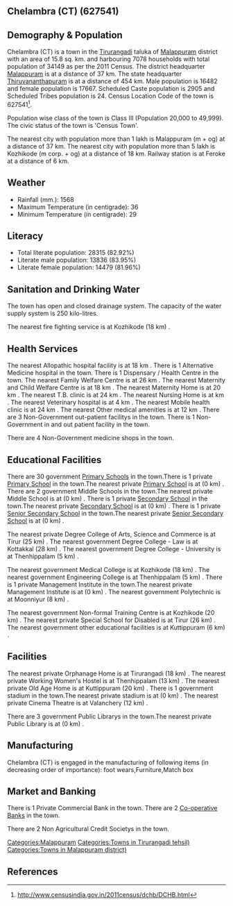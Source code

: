 {{Infobox settlement
| name=Chelambra (CT)
| native_name=
| native_name_lang=
| other_name=
| nickname=
| settlement_type=Town
| image_skyline=
| image_alt=
| image_caption=
| pushpin_map=India Kerala
| pushpin_label_position=right
| pushpin_map_alt=
| pushpin_map_caption=Location in Kerala, India
| latd=
| latm=
| lats=
| latNS=
| longd=
| longm=
| longs=
| longEW=
| coordinates_display=inline,title
| subdivision_type=Country
| subdivision_name={{flag|India}}
| subdivision_type1=[[States and territories of India|State]]
| subdivision_name1=Kerala 
| subdivision_type2=[[List of districts of India|District]]
| subdivision_name2=Malappuram
| subdivision_type3=Tahsil
| subdivision_name3=Tirurangadi
| website=
| established_title=<!-- Established -->
| established_date=
| founder=
| named_for=
| government_type=
| governing_body=
| unit_pref=Metric
| area_footnotes=
| area_rank=
| area_total_km2=15.8
| elevation_footnotes=
| elevation_m=
| population_total=34149
| population_as_of=2011
| population_rank=
| population_density_km2=2161
| population_demonym=
| population_footnotes=
| demographics_type1=Languages=
| demographics1_title1=Official=
| demographics1_info1=[[Malayalam language|Malayalam]]
| timezone1=[[Indian Standard Time|IST]]
| utc_offset1==+5:30
| postal_code_type=[[Postal Index Number|PIN]]
| postal_code=
| area_code_type=Telephone code
| area_code=
| registration_plate=
| blank1_name_sec1=Nearest city
| blank1_info_sec1=[[Malappuram (m + og)]]
| blank2_name_sec1=[[Human sex ratio|Sex ratio]]
| blank2_info_sec1=1071
| blank3_name_sec1=Literacy
| blank3_info_sec1=82.92%
| blank1_name_sec2=[[2011 Census of India|2011 census]] code
| blank1_info_sec2=627541
| footnotes=
}}

== Chelambra (CT) (627541) ==

== Demography & Population ==

Chelambra (CT) is a town in the [[Tirurangadi]] taluka of [[Malappuram]] district with an area of 15.8 sq. km. and harbouring 7078 households with total population of 34149 as per the 2011 Census. The district headquarter [[Malappuram]] is at a distance of 37 km. The state headquarter [[Thiruvananthapuram]] is at a distance of 454 km. Male population is 16482 and female population is 17667. Scheduled Caste population is 2905 and Scheduled Tribes population is 24. Census Location Code of the town is 627541<ref>http://www.censusindia.gov.in/2011census/dchb/DCHB.html</ref>.

Population wise class of the town is Class III (Population 20,000 to 49,999).
The civic status of the town is 'Census Town'.

The nearest city with population more than 1 lakh is Malappuram (m + og) at a distance of 37 km. The nearest city with population more than 5 lakh is Kozhikode (m corp. + og) at a distance of 18 km. Railway station is at Feroke at a distance of 6 km.


== Weather ==  
* Rainfall (mm.): 1568 
* Maximum Temperature (in centigrade): 36
* Minimum Temperature (in centigrade): 29


== Literacy ==  
* Total literate population: 28315 (82.92%)
* Literate male population: 13836 (83.95%)
* Literate female population: 14479 (81.96%)


== Sanitation and Drinking Water ==  
The town has open and closed drainage system.
The capacity of the water supply system is 250 kilo-litres.

The nearest fire fighting service is at Kozhikode (18 km) .


== Health Services ==
The nearest Allopathic hospital facility is at 18 km .
There is 1 Alternative Medicine hospital in the town.
There is 1 Dispensary / Health Centre in the town.
The nearest Family Welfare Centre is at 26 km .
The nearest Maternity and Child Welfare Centre is at 18 km .
The nearest Maternity Home is at 20 km .
The nearest T.B. clinic is at 24 km .
The nearest Nursing Home is at  km .
The nearest Veterinary hospital is at 4 km .
The nearest Mobile health clinic is at 24 km .
The nearest Other medical amenities is at 12 km .
There are 3 Non-Government out-patient facilitys in the town.
There is 1 Non-Government in and out patient facility in the town.

There are 4 Non-Government medicine shops in the town.


== Educational Facilities ==
There are 30 government [[Primary School]]s in the town.There is 1 private [[Primary School]] in the town.The nearest private [[Primary School]] is at  (0 km) .
There are 2 government Middle Schools in the town.The nearest private Middle School is at  (0 km) .
There is 1 private [[Secondary School]] in the town.The nearest private [[Secondary School]] is at  (0 km) .
There is 1 private [[Senior Secondary School]] in the town.The nearest private [[Senior Secondary School]] is at  (0 km) .
 
 
 
 
 
The nearest private Degree College of Arts, Science and Commerce is at Tirur (25 km) .
The nearest government Degree College - Law is at Kottakkal  (28 km) .
The nearest government Degree College - University is at Thenhippalam (5 km) .
 
The nearest government Medical College is at Kozhikode (18 km) .
The nearest government Engineering College is at Thenhippalam (5 km) .
There is 1 private Management Institute in the town.The nearest private Management Institute is at  (0 km) .
The nearest government Polytechnic is at Moonniyur (8 km) .
 
The nearest government Non-formal Training Centre is at Kozhikode (20 km) .
The nearest private Special School for Disabled is at Tirur (26 km) .
The nearest government other educational facilities is at Kuttippuram (6 km) .


== Facilities ==
The nearest private Orphanage Home is at Tirurangadi (18 km) .
The nearest private Working Women's Hostel is at Thenhippalam (13 km) .
The nearest private Old Age Home is at Kuttippuram (20 km) .
There is 1 government stadium in the town.The nearest private stadium is at  (0 km) .
The nearest private Cinema Theatre is at Valanchery (12 km) .
 
There are 3 government Public Librarys in the town.The nearest private Public Library is at  (0 km) .


== Manufacturing ==
Chelambra (CT) is engaged in the manufacturing of following items (in decreasing order of importance):  foot wears,Furniture,Match box


== Market and Banking ==

There is 1 Private Commercial Bank in the town.
There are 2 [[Co-operative Bank]]s in the town.

There are 2 Non Agricultural Credit Societys in the town.


[[Categories:Malappuram]]
[[Categories:Towns in Tirurangadi tehsil)]]
[[Categories:Towns in Malappuram district)]]


== References ==
{{Reflist}}


